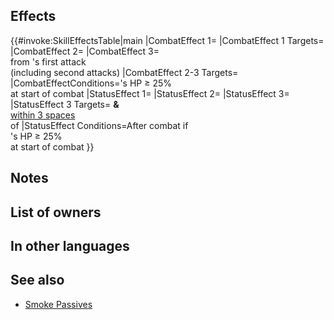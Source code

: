 {{Passive
|name=Barbarity
|type=B
|exclusive=1
|canUseWeapon={{WeaponList|All}}
|canUseMove={{MoveList|All}}
|properties=random_owner
|1name=Barbarity
|1tagid=SID_真無惨
|1effect=At start of combat, if foe's HP ≥ 25%, inflicts Atk/Spd/Def-4 on foe during combat, deals damage = 25% of unit's Atk (excluding area-of-effect Specials), and reduces damage from foe's first attack by 40% during combat ("first attack" normally means only the first strike; for effects that grant "unit attacks twice," it means the first and second strikes), and also, after combat, grants【Vantage】and【Dodge】 to unit and inflicts Atk/Spd/Def/Res-6 on target and foes within 3 spaces of target through their next actions.<br><br>【Vantage】<br>If foe initiates combat, unit can counterattack before foe's first attack for 1 turn.<br><br>【Dodge】<br>If unit's Spd > foe's Spd, reduces damage from attacks during combat and from area-of-effect Specials (excluding Røkkr area-of-effect Specials) by percentage = difference between stats × 4 (max 40%).
|1cost=300
|1required=-
}}
==Effects==
{{#invoke:SkillEffectsTable|main
|CombatEffect 1={{SkillEffectText|Temporary Debuffs|Atk/Spd/Def|4}}
|CombatEffect 1 Targets={{SkillTargetText|Foe}}
|CombatEffect 2={{SkillEffectText|Damage Boost|25% of {{SkillTargetText|Unit}}'s Atk}}
|CombatEffect 3={{SkillEffectText|Damage Reduction|40%}}<br>from {{SkillTargetText|Foe}}'s first attack<br>(including second attacks)
|CombatEffect 2-3 Targets={{SkillTargetText|Unit}}
|CombatEffectConditions={{SkillTargetText|Foe}}'s HP ≥ 25%<br>at start of combat
|StatusEffect 1={{SEt|Vantage}}
|StatusEffect 2={{SEt|Dodge}}
|StatusEffect 3={{SkillEffectText|Penalties|Atk/Spd/Def/Res|6}}
|StatusEffect 3 Targets={{SkillTargetText|Target Foe}} '''&''' {{SkillTargetText|Foes}}<br>[[within 3 spaces]]<br>of {{SkillTargetText|Target Foe}}
|StatusEffect Conditions=After combat if<br>{{SkillTargetText|Foe}}'s HP ≥ 25%<br>at start of combat
}}

==Notes==
{{Temporary debuffs}}
{{AtkDamageBoost}}
{{DamagePercentageReduction}}
{{After combat note}}
{{Vantage}}
{{Dodge}}
{{Penalties}}
==List of owners==
{{Skill Hero List}}
==In other languages==
{{OtherLanguages
|japanese=真無惨
|german=Barbarei
|spanishEU=Atrocidad
|spanishLA=Atrocidad
|french=Barbarie
|italian=Brutalità
|chineseTW=真無慘
|portuguese=Barbaridade
}}
==See also==
{{See also skills|cond=(Description LIKE '%deals damage =% of unit_s Atk%' AND Description NOT LIKE '%minus%' AND Description NOT LIKE '%boost resets%' OR Description LIKE '%boosts damage%by __% of unit_s Atk%' OR Description LIKE '%【Vantage】%' OR Description LIKE '%【Dodge】%') AND Name NOT LIKE '%time traveler%' AND Exclusive='1'}}
* [[Smoke Passives]]
{{Passives Navbox|B}}